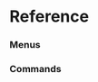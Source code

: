 # Reference


### Menus
<ul className='grid grid-cols-1 md:grid-cols-2 lg:grid-cols-3 xl:grid-cols-4 gap-4 -ml-6'><ReferenceCard
    title="crypto"
    description="search"
    url="reference/crypto"
/><ReferenceCard
    title="economy"
    description="calendar, risk_premium, cpi"
    url="reference/economy"
/><ReferenceCard
    title="derivatives"
    description=""
    url="reference/derivatives"
/><ReferenceCard
    title="news"
    description="company, world"
    url="reference/news"
/><ReferenceCard
    title="fixedincome"
    description="sofr"
    url="reference/fixedincome"
/><ReferenceCard
    title="equity"
    description="search, market_snapshots, screener, profile"
    url="reference/equity"
/><ReferenceCard
    title="index"
    description="available, constituents, market"
    url="reference/index"
/><ReferenceCard
    title="etf"
    description="search, holdings, info, sectors, holdings_date, holdings_performance, countries, price_performance"
    url="reference/etf"
/><ReferenceCard
    title="currency"
    description="search"
    url="reference/currency"
/><ReferenceCard
    title="regulators"
    description=""
    url="reference/regulators"
/>
</ul>

### Commands
<ul className='grid grid-cols-1 md:grid-cols-2 lg:grid-cols-3 xl:grid-cols-4 gap-4 -ml-6'><ReferenceCard
    title="last"
    description="Get latest data point by providing symbol and field tag."
    url="reference/last"
    command
/><ReferenceCard
    title="hist"
    description="Get historical data by providing symbol and field tag."
    url="reference/hist"
    command
/>
</ul>
